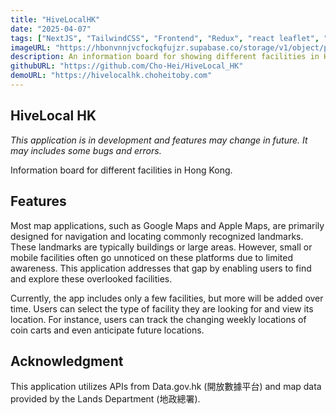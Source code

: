 ```yaml
---
title: "HiveLocalHK"
date: "2025-04-07"
tags: ["NextJS", "TailwindCSS", "Frontend", "Redux", "react leaflet", "i18n"]
imageURL: "https://hbonvnnjvcfockqfujzr.supabase.co/storage/v1/object/public/hivelocalhk//main.png"
description: An information board for showing different facilities in Hong Kong. Active Development.
githubURL: "https://github.com/Cho-Hei/HiveLocal_HK"
demoURL: "https://hivelocalhk.choheitoby.com"
---
```


## HiveLocal HK

_This application is in development and features may change in future. It may includes some bugs and errors._

Information board for different facilities in Hong Kong.

## Features

Most map applications, such as Google Maps and Apple Maps, are primarily designed for navigation and locating commonly recognized landmarks. These landmarks are typically buildings or large areas. However, small or mobile facilities often go unnoticed on these platforms due to limited awareness. This application addresses that gap by enabling users to find and explore these overlooked facilities.

Currently, the app includes only a few facilities, but more will be added over time. Users can select the type of facility they are looking for and view its location. For instance, users can track the changing weekly locations of coin carts and even anticipate future locations.

## Acknowledgment

This application utilizes APIs from Data.gov.hk (開放數據平台) and map data provided by the Lands Department (地政總署).
